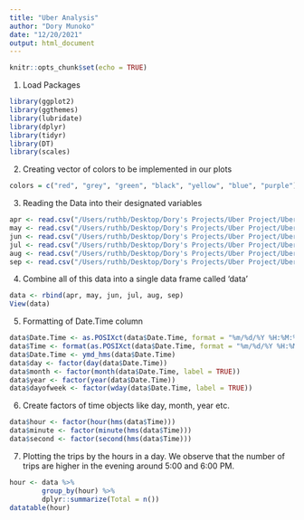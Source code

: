 ---
title: "Uber Analysis"
author: "Dory Munoko"
date: "12/20/2021"
output: html_document
---

```{r setup, include=FALSE}
knitr::opts_chunk$set(echo = TRUE)
```

1. Load Packages
```{r}
library(ggplot2)
library(ggthemes)
library(lubridate)
library(dplyr)
library(tidyr)
library(DT)
library(scales)
```

2. Creating vector of colors to be implemented in our plots
```{r}
colors = c("red", "grey", "green", "black", "yellow", "blue", "purple")
```

3. Reading the Data into their designated variables
```{r}
apr <- read.csv("/Users/ruthb/Desktop/Dory's Projects/Uber Project/Uber-dataset/uber-raw-data-apr14.csv")
may <- read.csv("/Users/ruthb/Desktop/Dory's Projects/Uber Project/Uber-dataset/uber-raw-data-may14.csv")
jun <- read.csv("/Users/ruthb/Desktop/Dory's Projects/Uber Project/Uber-dataset/uber-raw-data-jun14.csv")
jul <- read.csv("/Users/ruthb/Desktop/Dory's Projects/Uber Project/Uber-dataset/uber-raw-data-jul14.csv")
aug <- read.csv("/Users/ruthb/Desktop/Dory's Projects/Uber Project/Uber-dataset/uber-raw-data-aug14.csv")
sep <- read.csv("/Users/ruthb/Desktop/Dory's Projects/Uber Project/Uber-dataset/uber-raw-data-sep14.csv")
```

4. Combine all of this data into a single data frame called ‘data’
```{r}
data <- rbind(apr, may, jun, jul, aug, sep)
View(data)
```

5. Formatting of Date.Time column
```{r}
data$Date.Time <- as.POSIXct(data$Date.Time, format = "%m/%d/%Y %H:%M:%S")
data$Time <- format(as.POSIXct(data$Date.Time, format = "%m/%d/%Y %H:%M:%S"), format="%H:%M:%S")
data$Date.Time <- ymd_hms(data$Date.Time)
data$day <- factor(day(data$Date.Time))
data$month <- factor(month(data$Date.Time, label = TRUE))
data$year <- factor(year(data$Date.Time))
data$dayofweek <- factor(wday(data$Date.Time, label = TRUE))
```

6. Create factors of time objects like day, month, year etc.
```{r}
data$hour <- factor(hour(hms(data$Time)))
data$minute <- factor(minute(hms(data$Time)))
data$second <- factor(second(hms(data$Time)))
```

7. Plotting the trips by the hours in a day. We observe that the number of trips are higher in the evening around 5:00 and 6:00 PM.
```{r}
hour <- data %>%
        group_by(hour) %>%
        dplyr::summarize(Total = n()) 
datatable(hour)
```











